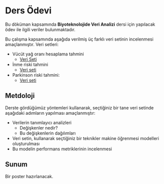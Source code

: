 # Ders Ödevi

Bu döküman kapsamında **Biyoteknolojide Veri Analizi** dersi için yapılacak ödev ile ilgili veriler bulunmaktadır.

Bu çalışma kapsamında aşağıda verilmiş üç farklı veri setinin incelenmesi amaçlanmıştır. Veri setleri:

+ Vücüt yağ oranı hesaplama tahmini
    + [Veri Seti](https://raw.githubusercontent.com/emrahkirdok/ybva/main/data/bodyfat.csv)
+ İnme riski tahmini
  + [Veri seti](https://raw.githubusercontent.com/emrahkirdok/ybva/main/data/healthcare-dataset-stroke-data.csv)
+ Parkinson riski tahmini:
    + [Veri seti](https://raw.githubusercontent.com/emrahkirdok/ybva/main/data/parkinsons.csv)
  

## Metdoloji

Derste gördüğümüz yöntemleri kullanarak, seçtiğiniz bir tane veri setinde aşağıdaki adımların yapılması amaçlanmıştır:

+ Verilerin tanımlayıcı analizleri
    + Değişkenler nedir?
    + Bu değişkenlerin dağılımları
+ Veri setin, kullanarak seçtiğiniz bir teknikler makine öğrenmesi modelleri oluşturulması
+ Bu modelin performans metriklerinin incelenmesi

## Sunum

Bir poster hazırlanacak.